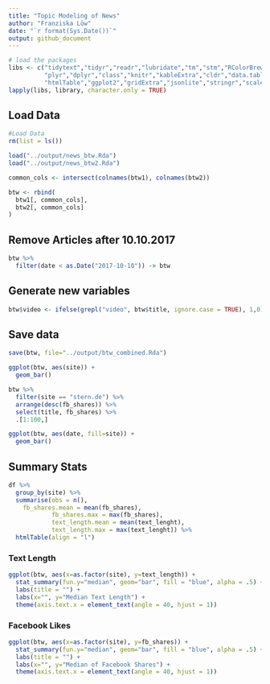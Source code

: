 ```yaml
---
title: "Topic Modeling of News"
author: "Franziska Löw"
date: "`r format(Sys.Date())`"
output: github_document
---
```


```r
# load the packages
libs <- c("tidytext","tidyr","readr","lubridate","tm","stm","RColorBrewer",
          "plyr","dplyr","class","knitr","kableExtra","cldr","data.table",
          "htmlTable","ggplot2","gridExtra","jsonlite","stringr","scales","rjson")
lapply(libs, library, character.only = TRUE)
```

## Load Data
```r
#Load Data
rm(list = ls())

load("../output/news_btw.Rda")
load("../output/news_btw2.Rda")
```

```r
common_cols <- intersect(colnames(btw1), colnames(btw2))

btw <- rbind(
  btw1[, common_cols], 
  btw2[, common_cols]
)
```

## Remove Articles after 10.10.2017
```r
btw %>%
  filter(date < as.Date("2017-10-10")) -> btw
```

## Generate new variables
```r
btw$video <- ifelse(grepl("video", btw$title, ignore.case = TRUE), 1,0)
```

## Save data
```r
save(btw, file="../output/btw_combined.Rda")
```

```r
ggplot(btw, aes(site)) + 
  geom_bar()
```

```r
btw %>%
  filter(site == "stern.de") %>%
  arrange(desc(fb_shares)) %>%
  select(title, fb_shares) %>%
  .[1:100,]
```

```r
ggplot(btw, aes(date, fill=site)) +
  geom_bar()
```


## Summary Stats
```r
df %>%
  group_by(site) %>%
  summarise(obs = n(),
    fb_shares.mean = mean(fb_shares),
            fb_shares.max = max(fb_shares),
            text_length.mean = mean(text_lenght),
            text_length.max = max(text_lenght)) %>%
  htmlTable(align = "l")
```

### Text Length
```r
ggplot(btw, aes(x=as.factor(site), y=text_length)) +
  stat_summary(fun.y="median", geom="bar", fill = "blue", alpha = .5) +
  labs(title = "") +
  labs(x="", y="Median Text Length") +
  theme(axis.text.x = element_text(angle = 40, hjust = 1))
```

### Facebook Likes
```r
ggplot(btw, aes(x=as.factor(site), y=fb_shares)) +
  stat_summary(fun.y="median", geom="bar", fill = "blue", alpha = .5) +
  labs(title = "") +
  labs(x="", y="Median of Facebook Shares") +
  theme(axis.text.x = element_text(angle = 40, hjust = 1))
```


